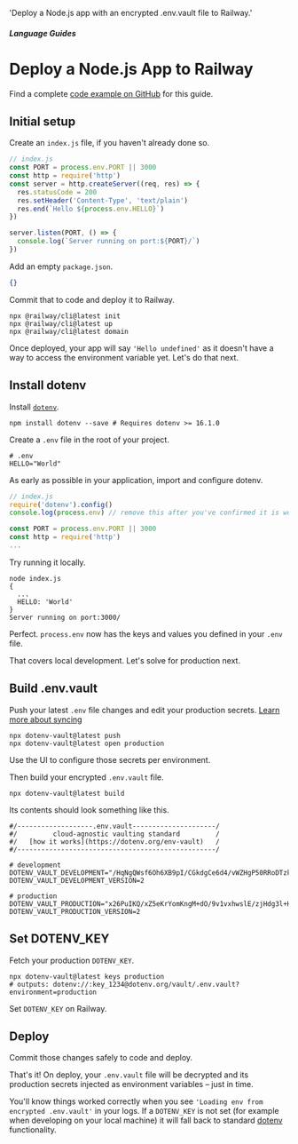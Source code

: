 
  'Deploy a Node.js app with an encrypted .env.vault file to Railway.'

##### Language Guides
# Deploy a Node.js App to Railway

<Note>
  Find a complete <a href="https://github.com/dotenv-org/examples/tree/master/nodejs/railway">code example on GitHub</a> for this guide.
</Note>

## Initial setup

Create an `index.js` file, if you haven't already done so.

```js {{ title: 'index.js' }}
// index.js
const PORT = process.env.PORT || 3000
const http = require('http')
const server = http.createServer((req, res) => {
  res.statusCode = 200
  res.setHeader('Content-Type', 'text/plain')
  res.end(`Hello ${process.env.HELLO}`)
})

server.listen(PORT, () => {
  console.log(`Server running on port:${PORT}/`)
})
```

Add an empty `package.json`.

```json {{ title: 'package.json'}}
{}
```

Commit that to code and deploy it to Railway.

```shell {{ title: 'cli' }}
npx @railway/cli@latest init
npx @railway/cli@latest up
npx @railway/cli@latest domain
```

<ScreenshotBrowser url='/assets/img/docs/hello-undefined.png' />

Once deployed, your app will say `'Hello undefined'` as it doesn't have a way to access the environment variable yet. Let's do that next.

## Install dotenv

Install [`dotenv`](https://github.com/motdotla/dotenv).

```shell {{ title: 'cli' }}
npm install dotenv --save # Requires dotenv >= 16.1.0
```

Create a `.env` file in the root of your project.

```shell {{ title: '.env' }}
# .env
HELLO="World"
```

As early as possible in your application, import and configure dotenv.

```js {{ title: 'index.js' }}
// index.js
require('dotenv').config()
console.log(process.env) // remove this after you've confirmed it is working

const PORT = process.env.PORT || 3000
const http = require('http')
...
```

Try running it locally.

```shell {{ title: 'cli' }}
node index.js
{
  ...
  HELLO: 'World'
}
Server running on port:3000/
```

Perfect. `process.env` now has the keys and values you defined in your `.env` file.

That covers local development. Let's solve for production next.

## Build .env.vault

Push your latest `.env` file changes and edit your production secrets. [Learn more about syncing](/docs/tutorials/sync)

```shell {{ title: 'cli' }}
npx dotenv-vault@latest push
npx dotenv-vault@latest open production
```

Use the UI to configure those secrets per environment.

<ScreenshotBrowser url="/assets/img/docs/edit-production-value.gif" www="www.dotenv.org" />

Then build your encrypted `.env.vault` file.

```shell {{ title: 'cli' }}
npx dotenv-vault@latest build
```

Its contents should look something like this.

```shell {{ title: '.env.vault' }}
#/-------------------.env.vault---------------------/
#/         cloud-agnostic vaulting standard         /
#/   [how it works](https://dotenv.org/env-vault)   /
#/--------------------------------------------------/

# development
DOTENV_VAULT_DEVELOPMENT="/HqNgQWsf6Oh6XB9pI/CGkdgCe6d4/vWZHgP50RRoDTzkzPQk/xOaQs="
DOTENV_VAULT_DEVELOPMENT_VERSION=2

# production
DOTENV_VAULT_PRODUCTION="x26PuIKQ/xZ5eKrYomKngM+dO/9v1vxhwslE/zjHdg3l+H6q6PheB5GVDVIbZg=="
DOTENV_VAULT_PRODUCTION_VERSION=2
```

## Set DOTENV_KEY

Fetch your production `DOTENV_KEY`.

```shell {{ title: 'cli' }}
npx dotenv-vault@latest keys production
# outputs: dotenv://:key_1234@dotenv.org/vault/.env.vault?environment=production
```

Set `DOTENV_KEY` on Railway.

<ScreenshotBrowser url="/assets/img/cloudinary/integrations-railway-nodejs_rwo40w.gif" www="railway.com" />

## Deploy

Commit those changes safely to code and deploy.

That's it! On deploy, your `.env.vault` file will be decrypted and its production secrets injected as environment variables – just in time.

You'll know things worked correctly when you see `'Loading env from encrypted .env.vault'` in your logs. If a `DOTENV_KEY` is not set (for example when developing on your local machine) it will fall back to standard [dotenv](https://github.com/motdotla/dotenv) functionality.

<ScreenshotBrowser url="/assets/img/docs/railway-logs-vault.png" www="npx @railway/cli@latest logs" />

<WellDone />
